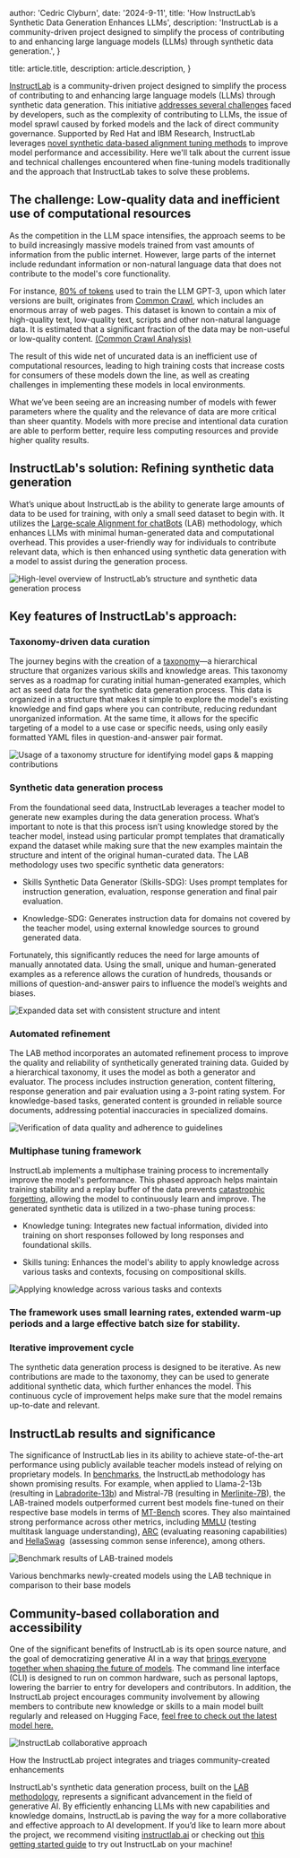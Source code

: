 
  author: 'Cedric Clyburn',
  date: '2024-9-11',
  title: 'How InstructLab’s Synthetic Data Generation Enhances LLMs',
  description: 'InstructLab is a community-driven project designed to simplify the process of contributing to and enhancing large language models (LLMs) through synthetic data generation.',
}

  title: article.title,
  description: article.description,
}


[InstructLab](https://instructlab.ai/) is a community-driven project designed to simplify the process of contributing to and enhancing large language models (LLMs) through synthetic data generation. This initiative [addresses several challenges](https://www.redhat.com/en/topics/ai/what-is-instructlab) faced by developers, such as the complexity of contributing to LLMs, the issue of model sprawl caused by forked models and the lack of direct community governance. Supported by Red Hat and IBM Research, InstructLab leverages [novel synthetic data-based alignment tuning methods](https://arxiv.org/abs/2403.01081) to improve model performance and accessibility. Here we'll talk about the current issue and technical challenges encountered when fine-tuning models traditionally and the approach that InstructLab takes to solve these problems.

## The challenge: Low-quality data and inefficient use of computational resources

As the competition in the LLM space intensifies, the approach seems to be to build increasingly massive models trained from vast amounts of information from the public internet. However, large parts of the internet include redundant information or non-natural language data that does not contribute to the model's core functionality.

For instance, [80% of tokens](https://facctconference.org/static/papers24/facct24-148.pdf) used to train the LLM GPT-3, upon which later versions are built, originates from [Common Crawl](https://commoncrawl.org/), which includes an enormous array of web pages. This dataset is known to contain a mix of high-quality text, low-quality text, scripts and other non-natural language data. It is estimated that a significant fraction of the data may be non-useful or low-quality content. [(Common Crawl Analysis)](https://facctconference.org/static/papers24/facct24-148.pdf)

The result of this wide net of uncurated data is an inefficient use of computational resources, leading to high training costs that increase costs for consumers of these models down the line, as well as creating challenges in implementing these models in local environments.

What we’ve been seeing are an increasing number of models with fewer parameters where the quality and the relevance of data are more critical than sheer quantity. Models with more precise and intentional data curation are able to perform better, require less computing resources and provide higher quality results. 

## InstructLab's solution: Refining synthetic data generation

What’s unique about InstructLab is the ability to generate large amounts of data to be used for training, with only a small seed dataset to begin with. It utilizes the [Large-scale Alignment for chatBots](https://arxiv.org/html/2403.01081v1) (LAB) methodology, which enhances LLMs with minimal human-generated data and computational overhead. This provides a user-friendly way for individuals to contribute relevant data, which is then enhanced using synthetic data generation with a model to assist during the generation process.

<Image src={instructLabDiagram} alt="High-level overview of InstructLab’s structure and synthetic data generation process" />

## Key features of InstructLab's approach:

### Taxonomy-driven data curation

The journey begins with the creation of a [taxonomy](https://github.com/instructlab/taxonomy)—a hierarchical structure that organizes various skills and knowledge areas. This taxonomy serves as a roadmap for curating initial human-generated examples, which act as seed data for the synthetic data generation process. This data is organized in a structure that makes it simple to explore the model's existing knowledge and find gaps where you can contribute, reducing redundant unorganized information. At the same time, it allows for the specific targeting of a model to a use case or specific needs, using only easily formatted YAML files in question-and-answer pair format.

<Image src={taxonomyStructure} alt="Usage of a taxonomy structure for identifying model gaps & mapping contributions" />

### Synthetic data generation process

From the foundational seed data, InstructLab leverages a teacher model to generate new examples during the data generation process. What’s important to note is that this process isn’t using knowledge stored by the teacher model, instead using particular prompt templates that dramatically expand the dataset while making sure that the new examples maintain the structure and intent of the original human-curated data. The LAB methodology uses two specific synthetic data generators:

- Skills Synthetic Data Generator (Skills-SDG): Uses prompt templates for instruction generation, evaluation, response generation and final pair evaluation.

- Knowledge-SDG: Generates instruction data for domains not covered by the teacher model, using external knowledge sources to ground generated data.

Fortunately, this significantly reduces the need for large amounts of manually annotated data. Using the small, unique and human-generated examples as a reference allows the curation of hundreds, thousands or millions of question-and-answer pairs to influence the model’s weights and biases.

<Image src={syntheticDataProcess3} alt="Expanded data set with consistent structure and intent" />

### Automated refinement

The LAB method incorporates an automated refinement process to improve the quality and reliability of synthetically generated training data. Guided by a hierarchical taxonomy, it uses the model as both a generator and evaluator. The process includes instruction generation, content filtering, response generation and pair evaluation using a 3-point rating system. For knowledge-based tasks, generated content is grounded in reliable source documents, addressing potential inaccuracies in specialized domains.

<Image src={syntheticDataProcess2} alt="Verification of data quality and adherence to guidelines" />

### Multiphase tuning framework

​​InstructLab implements a multiphase training process to incrementally improve the model's performance. This phased approach helps maintain training stability and a replay buffer of the data prevents [catastrophic forgetting](https://en.wikipedia.org/wiki/Catastrophic_interference), allowing the model to continuously learn and improve. The generated synthetic data is utilized in a two-phase tuning process:

- Knowledge tuning: Integrates new factual information, divided into training on short responses followed by long responses and foundational skills.

- Skills tuning: Enhances the model's ability to apply knowledge across various tasks and contexts, focusing on compositional skills.

<Image src={syntheticDataProcess3} alt="Applying knowledge across various tasks and contexts" />


### The framework uses small learning rates, extended warm-up periods and a large effective batch size for stability.

### Iterative improvement cycle

The synthetic data generation process is designed to be iterative. As new contributions are made to the taxonomy, they can be used to generate additional synthetic data, which further enhances the model. This continuous cycle of improvement helps make sure that the model remains up-to-date and relevant.


## InstructLab results and significance

The significance of InstructLab lies in its ability to achieve state-of-the-art performance using publicly available teacher models instead of relying on proprietary models. In [benchmarks](https://arxiv.org/pdf/2403.01081), the InstructLab methodology has shown promising results. For example, when applied to Llama-2-13b (resulting in [Labradorite-13b](https://huggingface.co/ibm/labradorite-13b)) and Mistral-7B (resulting in [Merlinite-7B](https://huggingface.co/ibm/merlinite-7b)), the LAB-trained models outperformed current best models fine-tuned on their respective base models in terms of [MT-Bench](https://klu.ai/glossary/mt-bench-eval) scores. They also maintained strong performance across other metrics, including [MMLU](https://en.wikipedia.org/wiki/MMLU) (testing multitask language understanding), [ARC](https://github.com/fchollet/ARC-AGI) (evaluating reasoning capabilities) and [HellaSwag](https://rowanzellers.com/hellaswag/)  (assessing common sense inference), among others.

<Image src={benchmarkGraph} alt="Benchmark results of LAB-trained models" />

Various benchmarks newly-created models using the LAB technique in comparison to their base models 

## Community-based collaboration and accessibility

One of the significant benefits of InstructLab is its open source nature, and the goal of democratizing generative AI in a way that [brings everyone together when shaping the future of models](https://github.com/instructlab/community). The command line interface (CLI) is designed to run on common hardware, such as personal laptops, lowering the barrier to entry for developers and contributors. In addition, the InstructLab project encourages community involvement by allowing members to contribute new knowledge or skills to a main model built regularly and released on Hugging Face, [feel free to check out the latest model here.](https://huggingface.co/instructlab)

<Image src={instructlabCollaborative} alt="InstructLab collaborative approach" />

How the InstructLab project integrates and triages community-created enhancements

InstructLab's synthetic data generation process, built on the [LAB methodology](https://arxiv.org/abs/2403.01081), represents a significant advancement in the field of generative AI. By efficiently enhancing LLMs with new capabilities and knowledge domains, InstructLab is paving the way for a more collaborative and effective approach to AI development. If you’d like to learn more about the project, we recommend visiting [instructlab.ai](http://instructlab.ai) or checking out [this getting started guide](https://developers.redhat.com/blog/2024/06/12/getting-started-instructlab-generative-ai-model-tuning) to try out InstructLab on your machine!
